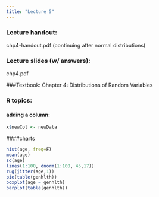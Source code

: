 ```yaml
---
title: "Lecture 5"
---
```


### Lecture handout:  
chp4-handout.pdf (continuing after normal distributions)

### Lecture slides (w/ answers): 
chp4.pdf

###Textbook: 
Chapter 4: Distributions of Random Variables

### R topics:

#### adding a column: 
```r
x$newCol <- newData
```

####charts
```r
hist(age, freq=F)
mean(age)
sd(age)
lines(1:100, dnorm(1:100, 45,17))
rug(jitter(age,1))
pie(table(genhlth))
boxplot(age ~ genhlth)
barplot(table(genhlth))
```